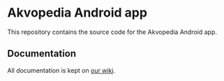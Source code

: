 = Akvopedia Android app =

This repository contains the source code for the Akvopedia Android app.

== Documentation ==

All documentation is kept on [https://github.com/akvo/Akvopedia_App/wiki our wiki].
